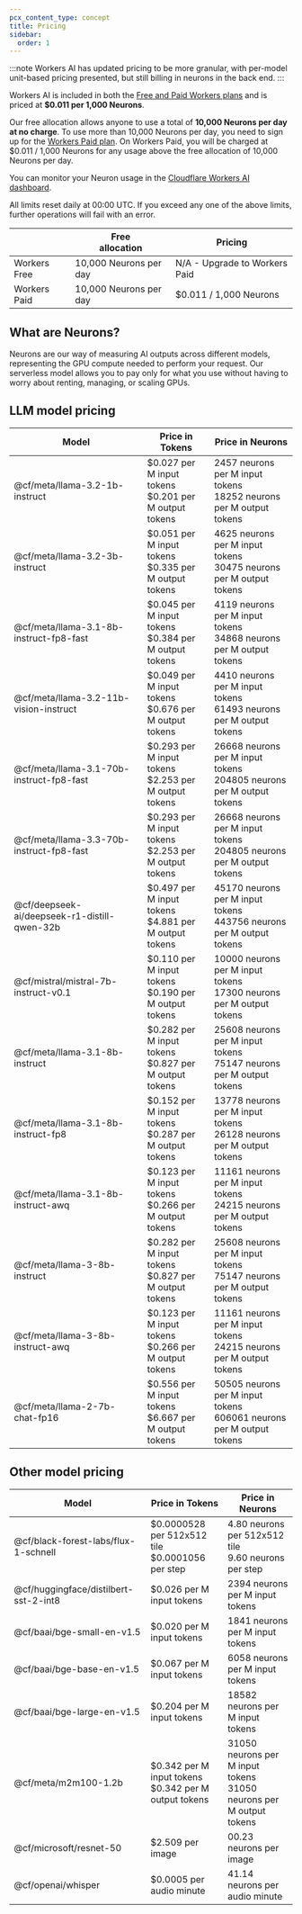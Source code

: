 ```yaml
---
pcx_content_type: concept
title: Pricing
sidebar:
  order: 1
---
```


:::note
Workers AI has updated pricing to be more granular, with per-model unit-based pricing presented, but still billing in neurons in the back end.
:::

Workers AI is included in both the [Free and Paid Workers plans](/workers/platform/pricing/) and is priced at **$0.011 per 1,000 Neurons**.

Our free allocation allows anyone to use a total of **10,000 Neurons per day at no charge**. To use more than 10,000 Neurons per day, you need to sign up for the [Workers Paid plan](/workers/platform/pricing/#workers). On Workers Paid, you will be charged at $0.011 / 1,000 Neurons for any usage above the free allocation of 10,000 Neurons per day.

You can monitor your Neuron usage in the [Cloudflare Workers AI dashboard](https://dash.cloudflare.com/?to=/:account/ai/workers-ai).

All limits reset daily at 00:00 UTC. If you exceed any one of the above limits, further operations will fail with an error.

|              | Free <br/> allocation  | Pricing           |
| ------------ | ---------------------- | ----------------------------- |
| Workers Free | 10,000 Neurons per day | N/A - Upgrade to Workers Paid |
| Workers Paid | 10,000 Neurons per day | $0.011 / 1,000 Neurons        |

## What are Neurons?

Neurons are our way of measuring AI outputs across different models, representing the GPU compute needed to perform your request. Our serverless model allows you to pay only for what you use without having to worry about renting, managing, or scaling GPUs.

## LLM model pricing
| Model                                        | Price in Tokens                                            | Price in Neurons                                                          |
| -------------------------------------------- | ---------------------------------------------------------- | ------------------------------------------------------------------------- |
| @cf/meta/llama-3.2-1b-instruct               | $0.027 per M input tokens <br/> $0.201 per M output tokens | 2457 neurons per M input tokens <br/> 18252 neurons per M output tokens   |
| @cf/meta/llama-3.2-3b-instruct               | $0.051 per M input tokens <br/> $0.335 per M output tokens | 4625 neurons per M input tokens <br/> 30475 neurons per M output tokens   |
| @cf/meta/llama-3.1-8b-instruct-fp8-fast      | $0.045 per M input tokens <br/> $0.384 per M output tokens | 4119 neurons per M input tokens <br/> 34868 neurons per M output tokens   |
| @cf/meta/llama-3.2-11b-vision-instruct       | $0.049 per M input tokens <br/> $0.676 per M output tokens | 4410 neurons per M input tokens <br/> 61493 neurons per M output tokens   |
| @cf/meta/llama-3.1-70b-instruct-fp8-fast     | $0.293 per M input tokens <br/> $2.253 per M output tokens | 26668 neurons per M input tokens <br/> 204805 neurons per M output tokens |
| @cf/meta/llama-3.3-70b-instruct-fp8-fast     | $0.293 per M input tokens <br/> $2.253 per M output tokens | 26668 neurons per M input tokens <br/> 204805 neurons per M output tokens |
| @cf/deepseek-ai/deepseek-r1-distill-qwen-32b | $0.497 per M input tokens <br/> $4.881 per M output tokens | 45170 neurons per M input tokens <br/> 443756 neurons per M output tokens |
| @cf/mistral/mistral-7b-instruct-v0.1         | $0.110 per M input tokens <br/> $0.190 per M output tokens | 10000 neurons per M input tokens <br/> 17300 neurons per M output tokens  |
| @cf/meta/llama-3.1-8b-instruct               | $0.282 per M input tokens <br/> $0.827 per M output tokens | 25608 neurons per M input tokens <br/> 75147 neurons per M output tokens  |
| @cf/meta/llama-3.1-8b-instruct-fp8           | $0.152 per M input tokens <br/> $0.287 per M output tokens | 13778 neurons per M input tokens <br/> 26128 neurons per M output tokens  |
| @cf/meta/llama-3.1-8b-instruct-awq           | $0.123 per M input tokens <br/> $0.266 per M output tokens | 11161 neurons per M input tokens <br/> 24215 neurons per M output tokens  |
| @cf/meta/llama-3-8b-instruct                 | $0.282 per M input tokens <br/> $0.827 per M output tokens | 25608 neurons per M input tokens <br/> 75147 neurons per M output tokens  |
| @cf/meta/llama-3-8b-instruct-awq             | $0.123 per M input tokens <br/> $0.266 per M output tokens | 11161 neurons per M input tokens <br/> 24215 neurons per M output tokens  |
| @cf/meta/llama-2-7b-chat-fp16                | $0.556 per M input tokens <br/> $6.667 per M output tokens | 50505 neurons per M input tokens <br/> 606061 neurons per M output tokens |

## Other model pricing
| Model                                 | Price in Tokens                                            | Price in Neurons                                                         |
| ------------------------------------- | ---------------------------------------------------------- | ------------------------------------------------------------------------ |
| @cf/black-forest-labs/flux-1-schnell  | $0.0000528 per 512x512 tile <br/> $0.0001056 per step      | 4.80 neurons per 512x512 tile <br/> 9.60 neurons per step                |
| @cf/huggingface/distilbert-sst-2-int8 | $0.026 per M input tokens                                  | 2394 neurons per M input tokens                                          |
| @cf/baai/bge-small-en-v1.5            | $0.020 per M input tokens                                  | 1841 neurons per M input tokens                                          |
| @cf/baai/bge-base-en-v1.5             | $0.067 per M input tokens                                  | 6058 neurons per M input tokens                                          |
| @cf/baai/bge-large-en-v1.5            | $0.204 per M input tokens                                  | 18582 neurons per M input tokens                                         |
| @cf/meta/m2m100-1.2b                  | $0.342 per M input tokens <br/> $0.342 per M output tokens | 31050 neurons per M input tokens <br/> 31050 neurons per M output tokens |
| @cf/microsoft/resnet-50               | $2.509 per image                                           | 00.23 neurons per image                                                  |
| @cf/openai/whisper                    | $0.0005 per audio minute                                   | 41.14 neurons per audio minute                                           |
